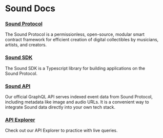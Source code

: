 # Sound Docs

### [Sound Protocol](/protocol/overview/intro)

The Sound Protocol is a permissionless, open-source, modular smart contract framework for efficient creation of digital collectibles by musicians, artists, and creators.

### [Sound SDK](/sdk)

The Sound SDK is a Typescript library for building applications on the Sound Protocol.

### [Sound API](/sound-api)

Our official GraphQL API serves indexed event data from Sound Protocol, including metadata like image and audio URLs. It is a convenient way to integrate Sound data directly into your own tech stack.

### [API Explorer](/api-explorer)

Check out our API Explorer to practice with live queries.
